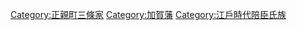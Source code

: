 [[Category:正親町三條家|Category:正親町三條家]]
[[Category:加賀藩|Category:加賀藩]]
[[Category:江戶時代陪臣氏族|Category:江戶時代陪臣氏族]]